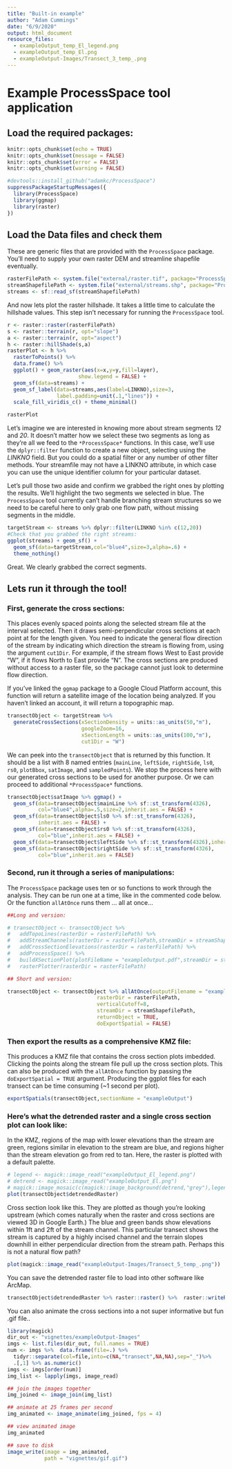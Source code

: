 ```yaml
---
title: "Built-in example"
author: "Adam Cummings"
date: "6/9/2020"
output: html_document
resource_files:
  - exampleOutput_temp_El_legend.png
  - exampleOutput_temp_El.png
  - exampleOutput-Images/Transect_3_temp_.png
---
```


# Example ProcessSpace tool application

## Load the required packages:

```r
knitr::opts_chunk$set(echo = TRUE)
knitr::opts_chunk$set(message = FALSE)
knitr::opts_chunk$set(error = FALSE)
knitr::opts_chunk$set(warning = FALSE)
```

```r
#devtools::install_github("adamkc/ProcessSpace")
suppressPackageStartupMessages({
  library(ProcessSpace)
  library(ggmap)
  library(raster)  
})

```

## Load the Data files and check them

These are generic files that are provided with the `ProcessSpace` package. You'll
need to supply your own raster DEM and streamline shapefile eventually.

```r
rasterFilePath <- system.file("external/raster.tif", package="ProcessSpace")
streamShapefilePath <- system.file("external/streams.shp", package="ProcessSpace")
streams <- sf::read_sf(streamShapefilePath)
```

And now lets plot the raster hillshade. It takes a little time to calculate the hillshade
values. This step isn't necessary for running the `ProcessSpace` tool.

```r
r <- raster::raster(rasterFilePath)
s <- raster::terrain(r, opt="slope")
a <- raster::terrain(r, opt="aspect")
h <- raster::hillShade(s,a)
rasterPlot <- h %>% 
  rasterToPoints() %>%
  data.frame() %>% 
  ggplot() + geom_raster(aes(x=x,y=y,fill=layer),
                       show.legend = FALSE) +
  geom_sf(data=streams) +
  geom_sf_label(data=streams,aes(label=LINKNO),size=3,
                label.padding=unit(.1,"lines")) +
  scale_fill_viridis_c() + theme_minimal() 

rasterPlot
```

Let's imagine we are interested in knowing more about stream segments *12* and *20*. It doesn't matter how we select these two segments as long as they're all we feed to the `*ProcessSpace*` functions. In this case, we'll use the `dplyr::filter` function to create a new object, selecting using the *LINKNO* field. But you could do a spatial filter or any number of other filter methods. Your streamfile may not have a LINKNO attribute, in which case you can use the unique identifier column for your particular dataset.

Let's pull those two aside and confirm we grabbed the right ones by plotting the results. We'll highlight the two segments we selected in blue. The `ProcessSpace` tool currently can't handle branching stream structures so we need to be careful here to only grab one flow path, without missing segments in the middle.

```r
targetStream <- streams %>% dplyr::filter(LINKNO %in% c(12,20)) 
#Check that you grabbed the right streams:
ggplot(streams) + geom_sf() +
  geom_sf(data=targetStream,col="blue4",size=3,alpha=.6) +
  theme_nothing()

```

Great. We clearly grabbed the correct segments.

## Lets run it through the tool!

### First, generate the cross sections:

This places evenly spaced points along the selected stream file at the interval
selected. Then it draws semi-perpendicular cross sections at each point at for the length given. You need to indicate the general flow direction of the stream by indicating which direction the stream is flowing from, using the argument `cut1Dir`. For example, if the stream flows West to East provide "W", if it flows North to East provide "N". The cross sections are produced without access to a raster file, so the package cannot just look to determine flow direction.

If you've linked the `ggmap` package to a Google Cloud Platform account, this function will return a satellite image of the location being analyzed. If you haven't linked an account, it will return a topographic map.

```r
transectObject <- targetStream %>%
  generateCrossSections(xSectionDensity = units::as_units(50,"m"),
                        googleZoom=16,
                        xSectionLength = units::as_units(100,"m"),
                        cut1Dir = "W")
```

We can peek into the `transectObject` that is returned by this function. It should be a list with 8 named entries (`mainLine`, `leftSide`, `rightSide`, `ls0`, `rs0`, `plotBbox`, `satImage`, and `sampledPoints`). We stop the process here with our generated cross sections to be used for another purpose. Or we can proceed to additional `*ProcessSpace*` functions.



```r
transectObject$satImage %>% ggmap() +
  geom_sf(data=transectObject$mainLine %>% sf::st_transform(4326), 
          col="blue4",alpha=.5,size=2,inherit.aes = FALSE) +
  geom_sf(data=transectObject$ls0 %>% sf::st_transform(4326),
          inherit.aes = FALSE) + 
  geom_sf(data=transectObject$rs0 %>% sf::st_transform(4326),
          col="blue",inherit.aes = FALSE) +    
  geom_sf(data=transectObject$leftSide %>% sf::st_transform(4326),inherit.aes = FALSE) + 
  geom_sf(data=transectObject$rightSide %>% sf::st_transform(4326),
          col="blue",inherit.aes = FALSE)
```

### Second, run it through a series of manipulations:

The `ProcessSpace` package uses ten or so functions to work through the analysis. They can be run one at a time, like in the commented code below. Or the function `allAtOnce` runs them ... all at once...

```r

##Long and version:

# transectObject <- transectObject %>%
#   addTopoLines(rasterDir = rasterFilePath) %>%
#   addStreamChannels(rasterDir = rasterFilePath,streamDir = streamShapefilePath) %>%
#   addCrossSectionElevations(rasterDir = rasterFilePath) %>%
#   addProcessSpace() %>%
#   buildXSectionPlot(plotFileName = "exampleOutput.pdf",streamDir = streamShapefilePath) %>%
#   rasterPlotter(rasterDir = rasterFilePath)

## Short and version:

transectObject <- transectObject %>% allAtOnce(outputFilename = "exampleOutput.pdf",
                             rasterDir = rasterFilePath,
                             verticalCutoff=8,
                             streamDir = streamShapefilePath,
                             returnObject = TRUE,
                             doExportSpatial = FALSE)
```

### Then export the results as a comprehensive KMZ file:

This produces a KMZ file that contains the cross section plots imbedded.  Clicking the points along the stream file pull up the cross section plots. This can also be produced with the `allAtOnce` function by passing the `doExportSpatial = TRUE` argument. Producing the ggplot files for each transect can be time consuming (~1 second per plot).

```r
exportSpatials(transectObject,sectionName = "exampleOutput")
```

### Here's what the detrended raster and a single cross section plot can look like:

In the KMZ, regions of the map with lower elevations than the stream are green, regions
similar in elevation to the stream are blue, and regions higher than the stream
elevation go from red to tan. Here, the raster is plotted with a default palette.

```r

# legend <- magick::image_read("exampleOutput_El_legend.png")
# detrend <- magick::image_read("exampleOutput_El.png")
# magick::image_mosaic(c(magick::image_background(detrend,"grey"),legend))
plot(transectObject$detrendedRaster)

```



Cross section look like this. They are plotted as though you're looking upstream
(which comes naturally when the raster and cross sections are viewed 3D in
Google Earth.) The blue and green bands show elevations within 1ft and 2ft of
the stream channel. This particular transect shows the stream is captured by a
highly incised channel and the terrain slopes downhill in either perpendicular
direction from the stream path. Perhaps this is not a natural flow path?

```r

plot(magick::image_read("exampleOutput-Images/Transect_5_temp_.png"))

```

You can save the detrended raster file to load into other software like ArcMap.

```r
transectObject$detrendedRaster %>% raster::raster() %>%  raster::writeRaster("DetrendedRaster.tif")
```


You can also animate the cross sections into a not super informative but fun .gif file..

```r
library(magick)
dir_out <- "vignettes/exampleOutput-Images"
imgs <- list.files(dir_out, full.names = TRUE)
num <- imgs %>%  data.frame(file=.) %>%
  tidyr::separate(col=file,into=c(NA,"transect",NA,NA),sep="_")%>%
  .[,1] %>% as.numeric()
imgs <- imgs[order(num)]
img_list <- lapply(imgs, image_read)

## join the images together
img_joined <- image_join(img_list)

## animate at 25 frames per second
img_animated <- image_animate(img_joined, fps = 4)

## view animated image
img_animated

## save to disk
image_write(image = img_animated,
            path = "vignettes/gif.gif")
```

